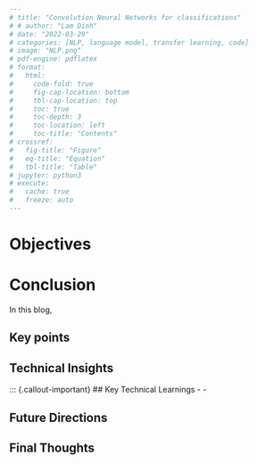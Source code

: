 ```yaml
---
# title: "Convolution Neural Networks for classifications"
# # author: "Lam Dinh"
# date: "2022-03-29"
# categories: [NLP, language model, transfer learning, code]
# image: "NLP.png"
# pdf-engine: pdflatex
# format:
#   html:
#     code-fold: true
#     fig-cap-location: bottom
#     tbl-cap-location: top
#     toc: true
#     toc-depth: 3
#     toc-location: left
#     toc-title: "Contents"
# crossref:
#   fig-title: "Figure"
#   eq-title: "Equation"
#   tbl-title: "Table"
# jupyter: python3
# execute: 
#   cache: true
#   freeze: auto
---
```


# Objectives

# Conclusion
In this blog, 

## Key points


## Technical Insights

::: {.callout-important}
## Key Technical Learnings
- 
- 

## Future Directions


## Final Thoughts

